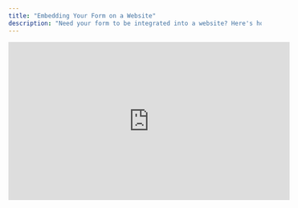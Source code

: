 ```yaml
---
title: "Embedding Your Form on a Website"
description: "Need your form to be integrated into a website? Here's how!"
---
```


<iframe width="560" height="315" src="https://www.youtube.com/embed/95JoC34l_Q8?si=ISXiJkC7MOMroQqi" title="YouTube video player" frameborder="0" allow="accelerometer; autoplay; clipboard-write; encrypted-media; gyroscope; picture-in-picture" allowfullscreen />

So you’ve crafted the perfect Weavely form and now you want to drop it into your website.  

Good news: it takes _two_ tiny snippets and about 90 seconds of effort,whether you want the form **embedded right in the page** or **popping up on cue**.  You'll find both options under the _Share_ tab while editing your form.

![Screenshot2025 05 07at14 00 22 Pn](/images/Screenshot2025-05-07at14.00.22.png)

## Option 1: Embedded Form

**What is it: **The form lives _inside_ the page layout. Like a regular section, card, or sidebar.

**Why you'd use it: **Great for contact pages, product wait-lists, or anywhere you want the form to feel native to the flow of the content.

To embed a form into a website you'll need to complete two steps. First, paste the Weavely.ai _\<script\>_ into your website's _\<head\>_ section. Second, add the given _\<div\> _into your website. The position of this _\<div\>_ on your website will determine its location. 

![Screenshot2025 05 07at15 41 46 Pn](/images/Screenshot2025-05-07at15.41.46.png)

## Option 2: Popup Form

**What is it: **The form lives _inside_ the page layout. Like a regular section, card, or sidebar.

**Why you'd use it: **Great for contact pages, product wait-lists, or anywhere you want the form to feel native to the flow of the content.

Creating a popup form happens in three steps. First, paste the Weavely.ai _\<script\>_ into your website's _\<head\>_ section. Second, customise when and how the popup appears. Second, add the given _\<div\> _into your website. The position of this _\<div\>_ on your website will determine the popup's location.  

![Screenshot2025 05 07at13 59 57 Pn](/images/Screenshot2025-05-07at13.59.57.png)
